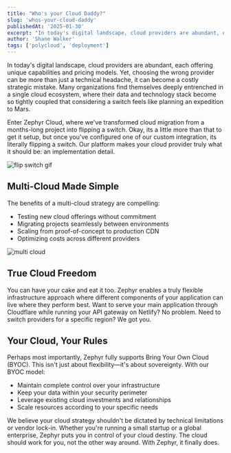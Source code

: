 ```yaml
---
title: "Who's your Cloud Daddy?"
slug: 'whos-your-cloud-daddy'
publishedAt: '2025-01-30'
excerpt: "In today's digital landscape, cloud providers are abundant, each offering unique capabilities and pricing models. Yet, choosing the wrong provider can be more than just a technical headache, it can become a costly strategic mistake."
author: 'Shane Walker'
tags: ['polycloud', 'deployment']
---
```



In today's digital landscape, cloud providers are abundant, each offering unique capabilities and pricing models. Yet, choosing the wrong provider can be more than just a technical headache, it can become a costly strategic mistake. Many organizations find themselves deeply entrenched in a single cloud ecosystem, where their data and technology stack become so tightly coupled that considering a switch feels like planning an expedition to Mars.

Enter Zephyr Cloud, where we've transformed cloud migration from a months-long project into flipping a switch. Okay, its a little more than that to get it setup, but once you've configured one of our custom integration, its literally flipping a switch. Our platform makes your cloud provider truly what it should be: an implementation detail.

<img src={FlipSwitch} alt="flip switch gif" />

## Multi-Cloud Made Simple

The benefits of a multi-cloud strategy are compelling:

- Testing new cloud offerings without commitment
- Migrating projects seamlessly between environments
- Scaling from proof-of-concept to production CDN
- Optimizing costs across different providers

<img src={MultiCloud} alt="multi cloud" />

## True Cloud Freedom

You can have your cake and eat it too. Zephyr enables a truly flexible infrastructure approach where different components of your application can live where they perform best. Want to serve your main application through Cloudflare while running your API gateway on Netlify? No problem. Need to switch providers for a specific region? We got you.

## Your Cloud, Your Rules

Perhaps most importantly, Zephyr fully supports Bring Your Own Cloud (BYOC). This isn't just about flexibility—it's about sovereignty. With our BYOC model:

- Maintain complete control over your infrastructure
- Keep your data within your security perimeter
- Leverage existing cloud investments and relationships
- Scale resources according to your specific needs

We believe your cloud strategy shouldn't be dictated by technical limitations or vendor lock-in. Whether you're running a small startup or a global enterprise, Zephyr puts you in control of your cloud destiny.
The cloud should work for you, not the other way around. With Zephyr, it finally does.
